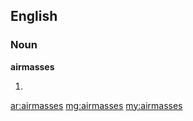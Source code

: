==English==

===Noun===
'''airmasses'''

# {{plural of|[[airmass]]}}

[[ar:airmasses]]
[[mg:airmasses]]
[[my:airmasses]]